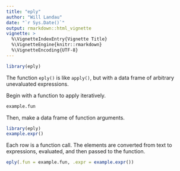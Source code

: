 ```yaml
---
title: "eply"
author: "Will Landau"
date: "`r Sys.Date()`"
output: rmarkdown::html_vignette
vignette: >
  %\VignetteIndexEntry{Vignette Title}
  %\VignetteEngine{knitr::rmarkdown}
  %\VignetteEncoding{UTF-8}
---
```


```r
library(eply)
```

The function `eply()` is like `apply()`, but with a data frame of arbitrary unevaluated expressions.

Begin with a function to apply iteratively.
```r
example.fun
```

Then, make a data frame of function arguments.
```r
library(eply)
example.expr()
```

Each row is a function call. The elements are converted from text to expressions, evaluated, and then passed to the function.

```r
eply(.fun = example.fun, .expr = example.expr())
```
